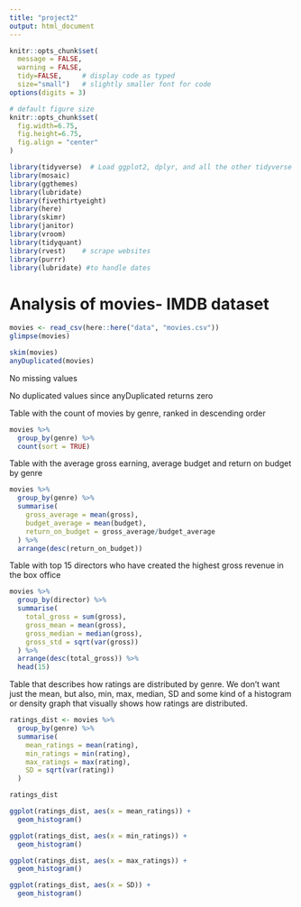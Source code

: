 ```yaml
---
title: "project2"
output: html_document
---
```


```r
knitr::opts_chunk$set(
  message = FALSE, 
  warning = FALSE, 
  tidy=FALSE,     # display code as typed
  size="small")   # slightly smaller font for code
options(digits = 3)

# default figure size
knitr::opts_chunk$set(
  fig.width=6.75, 
  fig.height=6.75,
  fig.align = "center"
)
```


```r
library(tidyverse)  # Load ggplot2, dplyr, and all the other tidyverse packages
library(mosaic)
library(ggthemes)
library(lubridate)
library(fivethirtyeight)
library(here)
library(skimr)
library(janitor)
library(vroom)
library(tidyquant)
library(rvest)    # scrape websites
library(purrr)  
library(lubridate) #to handle dates
```
# Analysis of movies- IMDB dataset

  
```r

movies <- read_csv(here::here("data", "movies.csv"))
glimpse(movies)

```


```r
skim(movies)
anyDuplicated(movies)

```
No missing values

No duplicated values since anyDuplicated returns zero



Table with the count of movies by genre, ranked in descending order
```r
movies %>% 
  group_by(genre) %>% 
  count(sort = TRUE)
```



Table with the average gross earning, average budget and return on budget by genre
```r
movies %>% 
  group_by(genre) %>% 
  summarise(
    gross_average = mean(gross),
    budget_average = mean(budget),
    return_on_budget = gross_average/budget_average
  ) %>% 
  arrange(desc(return_on_budget))

```



Table with top 15 directors who have created the highest gross revenue in the box office
```r
movies %>%
  group_by(director) %>% 
  summarise(
    total_gross = sum(gross),
    gross_mean = mean(gross),
    gross_median = median(gross),
    gross_std = sqrt(var(gross))
  ) %>% 
  arrange(desc(total_gross)) %>% 
  head(15)
```
Table that describes how ratings are distributed by genre. We don't want just the mean, but also, min, max, median, SD and some kind of a histogram or density graph that visually shows how ratings are distributed.
```r
ratings_dist <- movies %>% 
  group_by(genre) %>% 
  summarise(
    mean_ratings = mean(rating),
    min_ratings = min(rating),
    max_ratings = max(rating),
    SD = sqrt(var(rating))
  )

ratings_dist

ggplot(ratings_dist, aes(x = mean_ratings)) +
  geom_histogram()

ggplot(ratings_dist, aes(x = min_ratings)) +
  geom_histogram()

ggplot(ratings_dist, aes(x = max_ratings)) +
  geom_histogram()

ggplot(ratings_dist, aes(x = SD)) +
  geom_histogram()

  
  
```